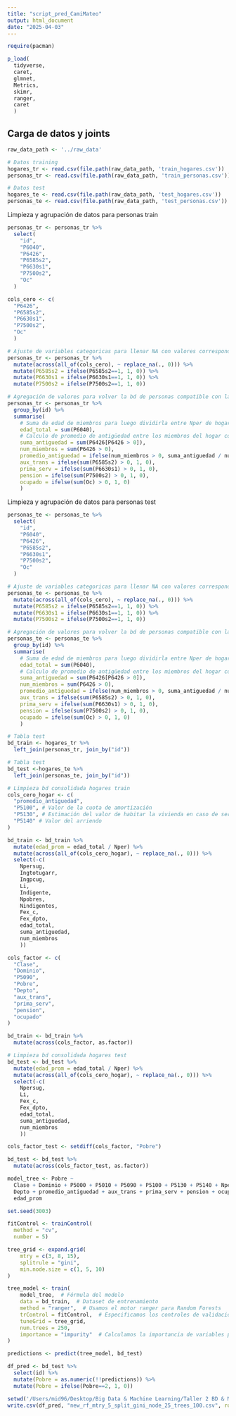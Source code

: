 ```yaml
---
title: "script_pred_CamiMateo"
output: html_document
date: "2025-04-03"
---
```


```r
require(pacman)

p_load(
  tidyverse,
  caret,
  glmnet,
  Metrics,
  skimr,
  ranger, 
  caret
  )
```

## Carga de datos y joints

```r
raw_data_path <- '../raw_data'

# Datos training
hogares_tr <- read.csv(file.path(raw_data_path, 'train_hogares.csv'))
personas_tr <- read.csv(file.path(raw_data_path, 'train_personas.csv'))

# Datos test
hogares_te <- read.csv(file.path(raw_data_path, 'test_hogares.csv'))
personas_te <- read.csv(file.path(raw_data_path, 'test_personas.csv'))
```

Limpieza y agrupación de datos para personas train
```r
personas_tr <- personas_tr %>%
  select(
    "id", 
    "P6040",
    "P6426",
    "P6585s2",
    "P6630s1",
    "P7500s2",
    "Oc"
  )

cols_cero <- c(
  "P6426",
  "P6585s2",
  "P6630s1",
  "P7500s2",
  "Oc"
  )

# Ajuste de variables categoricas para llenar NA con valores correspondientes
personas_tr <- personas_tr %>%
  mutate(across(all_of(cols_cero), ~ replace_na(., 0))) %>%
  mutate(P6585s2 = ifelse(P6585s2==1, 1, 0)) %>%
  mutate(P6630s1 = ifelse(P6630s1==1, 1, 0)) %>%
  mutate(P7500s2 = ifelse(P7500s2==1, 1, 0))

# Agregación de valores para volver la bd de personas compatible con la de hogares
personas_tr <- personas_tr %>%
  group_by(id) %>%
  summarise(
    # Suma de edad de miembros para luego dividirla entre Nper de hogar y sacar promedio
    edad_total = sum(P6040),
    # Calculo de promedio de antigüedad entre los miembros del hogar con valores > 0.
    suma_antiguedad = sum(P6426[P6426 > 0]),
    num_miembros = sum(P6426 > 0),
    promedio_antiguedad = ifelse(num_miembros > 0, suma_antiguedad / num_miembros, NA),
    aux_trans = ifelse(sum(P6585s2) > 0, 1, 0),
    prima_serv = ifelse(sum(P6630s1) > 0, 1, 0),
    pension = ifelse(sum(P7500s2) > 0, 1, 0),
    ocupado = ifelse(sum(Oc) > 0, 1, 0)
    )
```

Limpieza y agrupación de datos para personas test
```r
personas_te <- personas_te %>%
  select(
    "id", 
    "P6040",
    "P6426",
    "P6585s2",
    "P6630s1",
    "P7500s2",
    "Oc"
  )

# Ajuste de variables categoricas para llenar NA con valores correspondientes
personas_te <- personas_te %>%
  mutate(across(all_of(cols_cero), ~ replace_na(., 0))) %>%
  mutate(P6585s2 = ifelse(P6585s2==1, 1, 0)) %>%
  mutate(P6630s1 = ifelse(P6630s1==1, 1, 0)) %>%
  mutate(P7500s2 = ifelse(P7500s2==1, 1, 0))

# Agregación de valores para volver la bd de personas compatible con la de hogares
personas_te <- personas_te %>%
  group_by(id) %>%
  summarise(
    # Suma de edad de miembros para luego dividirla entre Nper de hogar y sacar promedio
    edad_total = sum(P6040),
    # Calculo de promedio de antigüedad entre los miembros del hogar con valores > 0.
    suma_antiguedad = sum(P6426[P6426 > 0]),
    num_miembros = sum(P6426 > 0),
    promedio_antiguedad = ifelse(num_miembros > 0, suma_antiguedad / num_miembros, NA),
    aux_trans = ifelse(sum(P6585s2) > 0, 1, 0),
    prima_serv = ifelse(sum(P6630s1) > 0, 1, 0),
    pension = ifelse(sum(P7500s2) > 0, 1, 0),
    ocupado = ifelse(sum(Oc) > 0, 1, 0)
    )
```


```r
# Tabla test
bd_train <- hogares_tr %>%
  left_join(personas_tr, join_by("id"))

# Tabla test
bd_test <-hogares_te %>%
  left_join(personas_te, join_by("id"))
```


```r
# Limpieza bd consolidada hogares train
cols_cero_hogar <- c(
  "promedio_antiguedad",    
  "P5100", # Valor de la cuota de amortización
  "P5130", # Estimación del valor de habitar la vivienda en caso de ser arrendada
  "P5140" # Valor del arriendo
)

bd_train <- bd_train %>%
  mutate(edad_prom = edad_total / Nper) %>%
  mutate(across(all_of(cols_cero_hogar), ~ replace_na(., 0))) %>%
  select(-c(
    Npersug, 
    Ingtotugarr, 
    Ingpcug, 
    Li, 
    Indigente,
    Npobres, 
    Nindigentes, 
    Fex_c, 
    Fex_dpto, 
    edad_total, 
    suma_antiguedad, 
    num_miembros
    ))

cols_factor <- c(
  "Clase",
  "Dominio",
  "P5090",
  "Pobre",               
  "Depto",
  "aux_trans",           
  "prima_serv",          
  "pension",             
  "ocupado" 
)

bd_train <- bd_train %>%
  mutate(across(cols_factor, as.factor))

# Limpieza bd consolidada hogares test
bd_test <- bd_test %>%
  mutate(edad_prom = edad_total / Nper) %>%
  mutate(across(all_of(cols_cero_hogar), ~ replace_na(., 0))) %>%
  select(-c(
    Npersug, 
    Li,
    Fex_c, 
    Fex_dpto, 
    edad_total, 
    suma_antiguedad, 
    num_miembros
    ))

cols_factor_test <- setdiff(cols_factor, "Pobre")

bd_test <- bd_test %>%
  mutate(across(cols_factor_test, as.factor))
```

```r
model_tree <- Pobre ~ 
  Clase + Dominio + P5000 + P5010 + P5090 + P5100 + P5130 + P5140 + Nper + 
  Depto + promedio_antiguedad + aux_trans + prima_serv + pension + ocupado + 
  edad_prom
```

```r
set.seed(3003)

fitControl <- trainControl( 
  method = "cv",
  number = 5)

tree_grid <- expand.grid(
    mtry = c(3, 8, 15),
    splitrule = "gini",
    min.node.size = c(1, 5, 10)
)

tree_model <- train(
    model_tree,  # Fórmula del modelo
    data = bd_train,  # Dataset de entrenamiento
    method = "ranger",  # Usamos el motor ranger para Random Forests
    trControl = fitControl,  # Especificamos los controles de validación cruzada definidos antes
    tuneGrid = tree_grid,
    num.trees = 250,
    importance = "impurity"  # Calculamos la importancia de variables por permutación
)
```

```r
predictions <- predict(tree_model, bd_test)

df_pred <- bd_test %>%
  select(id) %>%
  mutate(Pobre = as.numeric(!!predictions)) %>%
  mutate(Pobre = ifelse(Pobre==2, 1, 0))
```

```r
setwd('/Users/mid96/Desktop/Big Data & Machine Learning/Taller 2 BD & ML/taller_2_bdml/raw_data/')
write.csv(df_pred, "new_rf_mtry_5_split_gini_node_25_trees_100.csv", row.names = FALSE)
```
